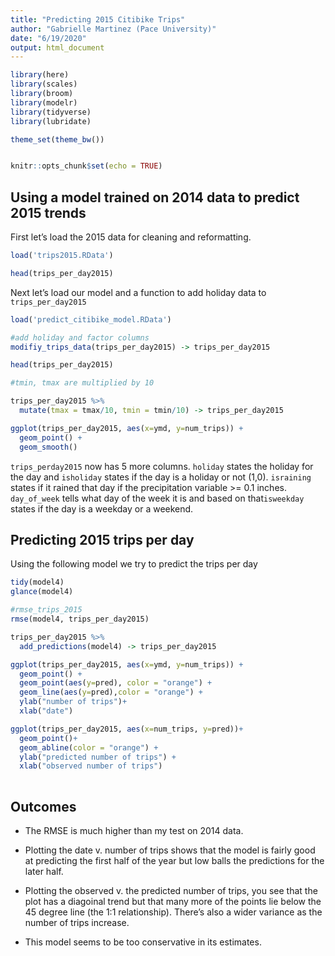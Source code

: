 ```yaml
---
title: "Predicting 2015 Citibike Trips"
author: "Gabrielle Martinez (Pace University)"
date: "6/19/2020"
output: html_document
---
```


```r
library(here)
library(scales)
library(broom)
library(modelr)
library(tidyverse)
library(lubridate)

theme_set(theme_bw())


knitr::opts_chunk$set(echo = TRUE)
```

## Using a model trained on 2014 data to predict 2015 trends

First let's load the 2015 data for cleaning and reformatting. 

```r

load('trips2015.RData')

head(trips_per_day2015)

```

Next let's load our model and a function to add holiday data to `trips_per_day2015`

```r

load('predict_citibike_model.RData')

#add holiday and factor columns
modifiy_trips_data(trips_per_day2015) -> trips_per_day2015

head(trips_per_day2015)

#tmin, tmax are multiplied by 10

trips_per_day2015 %>%
  mutate(tmax = tmax/10, tmin = tmin/10) -> trips_per_day2015

ggplot(trips_per_day2015, aes(x=ymd, y=num_trips)) +
  geom_point() +
  geom_smooth()

```
`trips_perday2015` now has 5 more columns. `holiday` states the holiday for the day and `isholiday` states if the day is a holiday or not (1,0). `israining` states if it rained that day if the precipitation variable >= 0.1 inches. `day_of_week` tells what day of the week it is and based on that`isweekday` states if the day is a weekday or a weekend. 


## Predicting 2015 trips per day

Using the following model we try to predict the trips per day 

```r

tidy(model4)
glance(model4)

#rmse_trips_2015
rmse(model4, trips_per_day2015) 

trips_per_day2015 %>%
  add_predictions(model4) -> trips_per_day2015

ggplot(trips_per_day2015, aes(x=ymd, y=num_trips)) +
  geom_point() +
  geom_point(aes(y=pred), color = "orange") +
  geom_line(aes(y=pred),color = "orange") +
  ylab("number of trips")+
  xlab("date")

ggplot(trips_per_day2015, aes(x=num_trips, y=pred))+
  geom_point()+
  geom_abline(color = "orange") +
  ylab("predicted number of trips") +
  xlab("observed number of trips")
  

```

## Outcomes

+ The RMSE is much higher than my test on 2014 data.
+ Plotting the date v. number of trips shows that the model is fairly good at predicting the first half of the year but low balls the predictions for the later half.

+ Plotting the observed v. the predicted number of trips, you see that the plot has a diagoinal trend but that many more of the points lie below the 45 degree line (the 1:1 relationship). There's also a wider variance as the number of trips increase.

+ This model seems to be too conservative in its estimates. 






